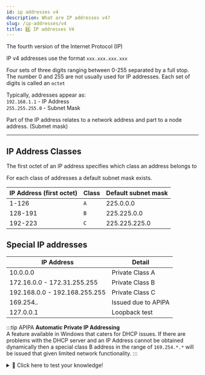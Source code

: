 ```yaml
---
id: ip addresses v4
description: What are IP addresses v4?
slug: /ip-addresses/v4
title: 4️⃣ IP addresses V4
---
```


<p className="grey">The fourth version of the Internet Protocol (IP)</p>

IP v4 addresses use the format `xxx.xxx.xxx.xxx` <br />


Four sets of three digits ranging between 0-255 separated by a full stop. The number 0 and 255 are not usually used for IP addresses. Each set of digits is called an `octet` <br />

Typically, addresses appear as: <br />
`192.168.1.1` - IP Address <br />
`255.255.255.0` - Subnet Mask <br />

Part of the IP address relates to a network address and part to a node address. (Submet mask)


---

## IP Address Classes
<p className="grey">The first octet of an IP address specifies which class an address belongs to </p>

For each class of addresses a default subnet mask exists.


| IP Address (first octet) | Class | Default subnet mask |
|--------------------------|-------|---------------------|
| 1-126                    | `A`   | 225.0.0.0           |
| 128-191                  | <code className="greennumbercode">B</code>   | 225.225.0.0         |
| 192-223                  | <code className="pinknumbercode">C</code>    | 225.225.225.0       |


## Special IP addresses

| IP Address                    | Detail              |
|-------------------------------|---------------------|
| 10.0.0.0                      | Private Class A     |
| 172.16.0.0 - 172.31.255.255   | Private Class B     |
| 192.168.0.0 - 192.168.255.255 | Private Class C     |
| 169.254.*.*                   | Issued due to APIPA |
| 127.0.0.1                     | Loopback test       |

:::tip APIPA
**Automatic Private IP Addressing** <br />
A feature available in Windows that caters for DHCP issues. If there are problems with the DHCP server and an IP Address cannot be obtained dynamically then a special class B address in the range of `169.254.*.*` will be issued that given limited network functionality.
:::

<details>
  <summary>🧠 Click here to test your knowledge! </summary>

<iframe src="https://quizlet.com/680577021/match/embed?i=3loczc&x=1jj1" height="500" width="100%"></iframe>


<br />

<details>
    <summary>Too easy?</summary>

[Too easy? Try this! ⚡](https://cdn.nayan.gq/notion/ipv4.html "pageRef")
</details>
</details>
